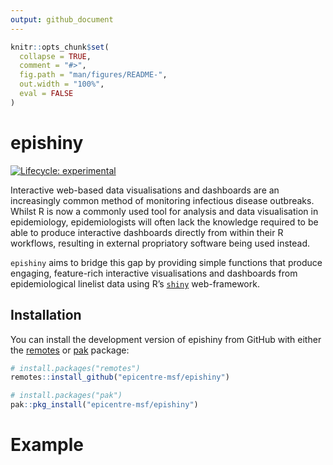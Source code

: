 ```yaml
---
output: github_document
---
```


<!-- README.md is generated from README.Rmd. Please edit that file -->

```r
knitr::opts_chunk$set(
  collapse = TRUE,
  comment = "#>",
  fig.path = "man/figures/README-",
  out.width = "100%",
  eval = FALSE
)
```

# epishiny

<!-- badges: start -->
[![Lifecycle: experimental](https://img.shields.io/badge/lifecycle-experimental-orange.svg)](https://lifecycle.r-lib.org/articles/stages.html#experimental)
<!-- badges: end -->

Interactive web-based data visualisations and dashboards are an increasingly common method 
of monitoring infectious disease outbreaks. Whilst R is now a commonly used tool for analysis 
and data visualisation in epidemiology, epidemiologists will often lack the knowledge required 
to be able to produce interactive dashboards directly from within their R workflows, 
resulting in external propriatory software being used instead.

`epishiny` aims to bridge this gap by providing simple functions that produce engaging, 
feature-rich interactive visualisations and dashboards from epidemiological linelist data 
using R's [`shiny`](https://shiny.posit.co/) web-framework.

## Installation

You can install the development version of epishiny from GitHub with either the [remotes](https://remotes.r-lib.org/) or [pak](https://pak.r-lib.org/) package:

``` r
# install.packages("remotes")
remotes::install_github("epicentre-msf/epishiny")

# install.packages("pak")
pak::pkg_install("epicentre-msf/epishiny")
```

# Example

```r
```
